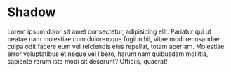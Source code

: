 
<Meta title="CSS/Light/Shadow" />

# Shadow

Lorem ipsum dolor sit amet consectetur, adipisicing elit. Pariatur qui ut
beatae nam molestiae cum doloremque fugit nihil, vitae modi recusandae culpa
odit facere eum vel reiciendis eius repellat, totam aperiam. Molestiae error
voluptatibus et neque vel libero, harum nam quibusdam mollitia, sapiente rerum
iste modi sit deserunt? Officiis, quaerat!


<DesignTokenDocBlock categoryName="dist/web/css/Light/shadow.css" maxHeight={10000} />
